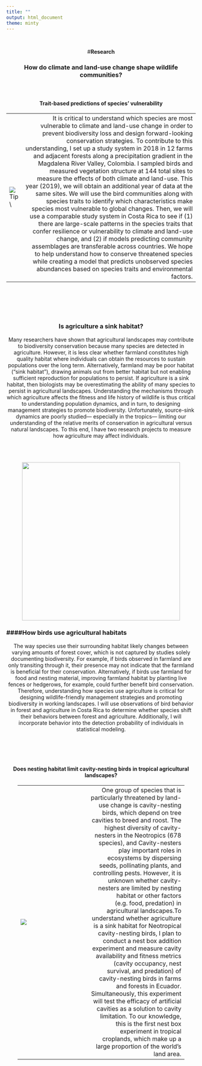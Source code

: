 ```yaml
---
title: ""
output: html_document
theme: minty 
---
```

<br>
<center>#**Research**
<br>


### How do climate and land-use change shape wildlife communities?
<br>

<h3 style="text-align: left;" markdown="1">
#### Trait-based predictions of species’ vulnerability
</h3>

-----------------------   ------------------------------------
![Tip](GOPR0103.JPG)     \    It is critical to understand which species are most vulnerable to climate and land-use change in order to prevent biodiversity  loss and design forward-looking conservation strategies. To contribute to this understanding, I set up a study system in 2018 in 12 farms and adjacent forests along a precipitation gradient in the Magdalena River Valley, Colombia. I sampled birds and measured vegetation structure at 144 total sites to measure the effects of both climate and land-use. This year (2019), we will obtain an additional year of data at the same sites. We will use the bird communities along with species traits to identify which characteristics make species most vulnerable to global changes. Then, we will use a comparable study system in Costa Rica to see if (1) there are large-scale patterns in the species traits that confer resilience or vulnerability to climate and land-use change, and (2) if models predicting community assemblages are transferable across countries. We hope to help understand how to conserve threatened species while creating a model that predicts unobserved species abundances based on species traits and environmental factors.
----------------------------------------------------------------

<br> 
<br>
<br>
<br>

### Is agriculture a sink habitat?

<div align="left">

Many researchers have shown that agricultural landscapes may contribute to biodiversity conservation because many species are detected in agriculture. However, it is less clear whether farmland constitutes high quality habitat where individuals can obtain the resources to sustain populations over the long term. Alternatively, farmland may be poor habitat (“sink habitat”), drawing animals out from better habitat but not enabling sufficient reproduction for populations to persist. If agriculture is a sink habitat, then biologists may be overestimating the ability of many species to persist in agricultural landscapes. Understanding the mechanisms through which agriculture affects the fitness and life history of wildlife is thus critical to understanding population dynamics, and in turn, to designing management strategies to promote biodiversity. Unfortunately, source-sink dynamics are poorly studied— especially in the tropics— limiting our understanding of the relative merits of conservation in agricultural versus natural landscapes. To this end, I have two research projects to measure how agriculture may affect individuals. 

</div>
<br>

<div class="pull-right">
<br>
![](IMG_1756.JPG){width=420px}   
</div>


<DIV ALIGN=left>
<h3 style="text-align: left;" markdown="1">
####How birds use agricultural habitats
</h3>

The way species use their surrounding habitat likely changes between varying amounts of forest cover, which is not captured by studies solely documenting biodiversity. For example, if birds observed in farmland are only transiting through it, their presence may not indicate that the farmland is beneficial for their conservation. Alternatively, if birds use farmland for food and nesting material, improving farmland habitat by planting live fences or hedgerows, for example, could further benefit bird conservation. Therefore, understanding how species use agriculture is critical for designing wildlife-friendly management strategies and promoting biodiversity in working landscapes. I will use observations of bird behavior in forest and agriculture in Costa Rica to determine whether species shift their behaviors between forest and agriculture. Additionally, I will incorporate behavior into the detection probability of individuals in statistical modeling. 
</div>
<br>
<br>
<br>
<h3 style="text-align: left;" markdown="1">
#### Does nesting habitat limit cavity-nesting birds in tropical agricultural landscapes?
</h3>

-----------------------   ------------------------------------
<img src = DSC_0385.JPG>    \      One group of species that is particularly threatened by land-use change is cavity-nesting birds, which depend on tree cavities to breed and roost. The highest diversity of cavity-nesters in the Neotropics (678 species), and Cavity-nesters play important roles in ecosystems by dispersing seeds, pollinating plants, and controlling pests. However, it is unknown whether cavity-nesters are limited by nesting habitat or other factors (e.g. food, predation) in agricultural landscapes.To understand whether agriculture is a sink habitat for Neotropical cavity-nesting birds, I plan to conduct a nest box addition experiment and measure cavity availability and fitness metrics (cavity occupancy, nest survival, and predation) of cavity-nesting birds in farms and forests in Ecuador. Simultaneously, this experiment will test the efficacy of artificial cavities as a solution to cavity limitation. To our knowledge, this is the first nest box experiment in tropical croplands, which make up a large proportion of the world’s land area.

----------------------------------------------------------------
<br>

